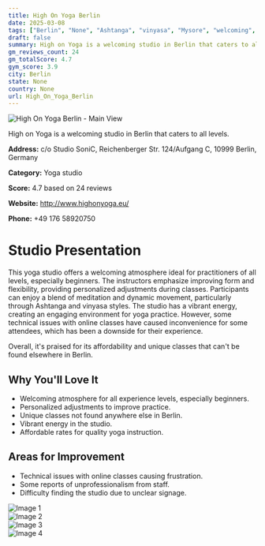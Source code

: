 ```yaml
---
title: High On Yoga Berlin
date: 2025-03-08
tags: ["Berlin", "None", "Ashtanga", "vinyasa", "Mysore", "welcoming", "affordable", "Berlin"]  
draft: false
summary: High on Yoga is a welcoming studio in Berlin that caters to all levels.
gm_reviews_count: 24
gm_totalScore: 4.7
gym_score: 3.9
city: Berlin
state: None
country: None
url: High_On_Yoga_Berlin
---
```


<div className="aspect-[16/9] relative my-8">
  <img 
    src="https://lh5.googleusercontent.com/p/AF1QipPVCSvSWaRM8Qm6e8B4QdhLUu87aEGFTegpR6WU=w1920-h1080-k-no"
    alt="High On Yoga Berlin - Main View"
    className="object-cover absolute inset-0 w-full h-full rounded-lg"
  />
</div>

High on Yoga is a welcoming studio in Berlin that caters to all levels.

**Address:** c/o Studio SoniC, Reichenberger Str. 124/Aufgang C, 10999 Berlin, Germany

**Category:** Yoga studio

**Score:** 4.7 based on 24 reviews

**Website:** http://www.highonyoga.eu/

**Phone:** +49 176 58920750

# Studio Presentation

This yoga studio offers a welcoming atmosphere ideal for practitioners of all levels, especially beginners. The instructors emphasize improving form and flexibility, providing personalized adjustments during classes. Participants can enjoy a blend of meditation and dynamic movement, particularly through Ashtanga and vinyasa styles. The studio has a vibrant energy, creating an engaging environment for yoga practice. However, some technical issues with online classes have caused inconvenience for some attendees, which has been a downside for their experience.

Overall, it's praised for its affordability and unique classes that can't be found elsewhere in Berlin.

## Why You'll Love It

- Welcoming atmosphere for all experience levels, especially beginners.
- Personalized adjustments to improve practice.
- Unique classes not found anywhere else in Berlin.
- Vibrant energy in the studio.
- Affordable rates for quality yoga instruction.

## Areas for Improvement

- Technical issues with online classes causing frustration.
- Some reports of unprofessionalism from staff.
- Difficulty finding the studio due to unclear signage.

<div className="grid grid-cols-1 xl:grid-cols-2 gap-4 my-8">
<div className="aspect-[4/3] relative"><img src="https://lh3.googleusercontent.com/p/AF1QipPKjakeNVPpxhl9vn0gbzV87J89U_OKfVkQALkS=w1920-h1080-k-no" alt="Image 1" className="object-cover absolute inset-0 w-full h-full rounded-lg" /></div>
<div className="aspect-[4/3] relative"><img src="https://lh5.googleusercontent.com/p/AF1QipOhdAhQhuymQZntlJtJblgVqb7p0GS5LZU09R0O=w1920-h1080-k-no" alt="Image 2" className="object-cover absolute inset-0 w-full h-full rounded-lg" /></div>
<div className="aspect-[4/3] relative"><img src="https://lh5.googleusercontent.com/p/AF1QipOwDPEf9blHnWtFZUr3cCMAltAl_wCaPah3_ybr=w1920-h1080-k-no" alt="Image 3" className="object-cover absolute inset-0 w-full h-full rounded-lg" /></div>
<div className="aspect-[4/3] relative"><img src="https://lh5.googleusercontent.com/p/AF1QipNui4ao4PDaL-U56CaaCVFkqvVMLZZVlYJbK8mi=w1920-h1080-k-no" alt="Image 4" className="object-cover absolute inset-0 w-full h-full rounded-lg" /></div>
</div>